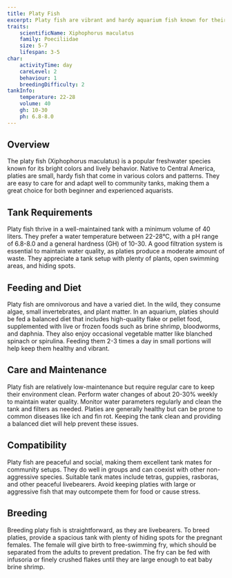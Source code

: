 ```yaml
---
title: Platy Fish
excerpt: Platy fish are vibrant and hardy aquarium fish known for their lively behavior and varied colorations. They are ideal for community tanks and easy to care for.
traits:
    scientificName: Xiphophorus maculatus
    family: Poeciliidae
    size: 5-7
    lifespan: 3-5
char:
    activityTime: day
    careLevel: 2
    behaviour: 1
    breedingDifficulty: 2
tankInfo:
    temperature: 22-28
    volume: 40
    gh: 10-30
    ph: 6.8-8.0
---
```


## Overview
The platy fish (Xiphophorus maculatus) is a popular freshwater species known for its bright colors and lively behavior. Native to Central America, platies are small, hardy fish that come in various colors and patterns. They are easy to care for and adapt well to community tanks, making them a great choice for both beginner and experienced aquarists.

## Tank Requirements
Platy fish thrive in a well-maintained tank with a minimum volume of 40 liters. They prefer a water temperature between 22-28°C, with a pH range of 6.8-8.0 and a general hardness (GH) of 10-30. A good filtration system is essential to maintain water quality, as platies produce a moderate amount of waste. They appreciate a tank setup with plenty of plants, open swimming areas, and hiding spots.

## Feeding and Diet
Platy fish are omnivorous and have a varied diet. In the wild, they consume algae, small invertebrates, and plant matter. In an aquarium, platies should be fed a balanced diet that includes high-quality flake or pellet food, supplemented with live or frozen foods such as brine shrimp, bloodworms, and daphnia. They also enjoy occasional vegetable matter like blanched spinach or spirulina. Feeding them 2-3 times a day in small portions will help keep them healthy and vibrant.

## Care and Maintenance
Platy fish are relatively low-maintenance but require regular care to keep their environment clean. Perform water changes of about 20-30% weekly to maintain water quality. Monitor water parameters regularly and clean the tank and filters as needed. Platies are generally healthy but can be prone to common diseases like ich and fin rot. Keeping the tank clean and providing a balanced diet will help prevent these issues.

## Compatibility
Platy fish are peaceful and social, making them excellent tank mates for community setups. They do well in groups and can coexist with other non-aggressive species. Suitable tank mates include tetras, guppies, rasboras, and other peaceful livebearers. Avoid keeping platies with large or aggressive fish that may outcompete them for food or cause stress.

## Breeding
Breeding platy fish is straightforward, as they are livebearers. To breed platies, provide a spacious tank with plenty of hiding spots for the pregnant females. The female will give birth to free-swimming fry, which should be separated from the adults to prevent predation. The fry can be fed with infusoria or finely crushed flakes until they are large enough to eat baby brine shrimp.
